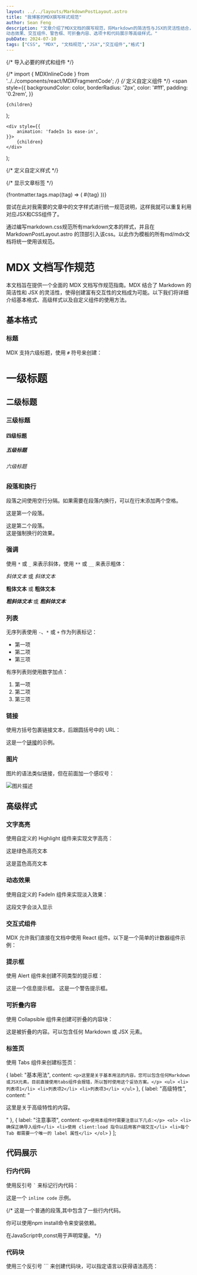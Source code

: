 ```yaml
---
layout: ../../layouts/MarkdownPostLayout.astro
title: "我博客的MDX撰写样式规范"
author: Sean Feng
description: "文章介绍了MDX文档的撰写规范，将Markdown的简洁性与JSX的灵活性结合，涵盖标题、段落、强调、列表、链接、图片等基本格式，以及文本高亮、
动态效果、交互组件、警告框、可折叠内容、选项卡和代码展示等高级样式。"
pubDate: 2024-07-10
tags: ["CSS", "MDX", "文档规范","JSX","交互组件","格式"]
---
```


{/* 导入必要的样式和组件 */}

{/* import { MDXInlineCode } from '../../components/react/MDXFragmentCode'; */}
{/* 定义自定义组件 */}
  <span
    style={{
      backgroundColor: color,
      borderRadius: '2px',
      color: '#fff',
      padding: '0.2rem',
    }}
  >
    {children}
  </span>
);

    <div style={{
        animation: 'fadeIn 1s ease-in',
    }}>
        {children}
    </div>
);

{/* 定义自定义样式 */}
<style>
{`
  @keyframes fadeIn {
    0% { opacity: 0; }
    100% { opacity: 1; }
  }
`}
</style>

{/* 显示文章标签 */}
<div className="flex justify-center flex-wrap gap-2 mb-4">
  {frontmatter.tags.map((tag) => (
    <span key={tag} className="inline-block bg-gray-200 rounded-full px-3 py-1 text-sm font-semibold text-gray-700">
      #{tag}
    </span>
  ))}
</div>

尝试在此对我需要的文章中的文字样式进行统一规范说明，这样我就可以重复利用对应JSX和CSS组件了。

通过编写markdown.css规范所有markdown文本的样式，并且在 MarkdownPostLayout.astro 的顶部引入该css。以此作为模板的所有md/mdx文档将统一使用该规范。

# MDX 文档写作规范

本文档旨在提供一个全面的 MDX 文档写作规范指南。MDX 结合了 Markdown 的简洁性和 JSX 的灵活性，使得创建富有交互性的文档成为可能。以下我们将详细介绍基本格式、高级样式以及自定义组件的使用方法。

## 基本格式

### 标题

MDX 支持六级标题，使用 `#` 符号来创建：

# 一级标题
## 二级标题
### 三级标题
#### 四级标题
##### 五级标题
###### 六级标题

### 段落和换行

段落之间使用空行分隔。如果需要在段落内换行，可以在行末添加两个空格。

这是第一个段落。

这是第二个段落。  
这是强制换行的效果。

### 强调

使用 `*` 或 `_` 来表示斜体，使用 `**` 或 `__` 来表示粗体：

*斜体文本* 或 _斜体文本_

**粗体文本** 或 __粗体文本__

***粗斜体文本*** 或 ___粗斜体文本___

### 列表

无序列表使用 `-`、`*` 或 `+` 作为列表标记：

- 第一项
- 第二项
- 第三项

有序列表则使用数字加点：

1. 第一项
2. 第二项
3. 第三项

### 链接

使用方括号包裹链接文本，后跟圆括号中的 URL：

这是一个[链接](https://example.com)的示例。

### 图片

图片的语法类似链接，但在前面加一个感叹号：

![图片描述](https://example.com/image.jpg)

## 高级样式

### 文字高亮

使用自定义的 Highlight 组件来实现文字高亮：

<Highlight color="#25c2a0">这是绿色高亮文本</Highlight>

<Highlight color="#1877F2">这是蓝色高亮文本</Highlight>

### 动态效果

使用自定义的 FadeIn 组件来实现淡入效果：

<FadeIn>
  这段文字会淡入显示
</FadeIn>

### 交互式组件

MDX 允许我们直接在文档中使用 React 组件。以下是一个简单的计数器组件示例：

<Counter client:load/>

### 提示框

使用 Alert 组件来创建不同类型的提示框：

<Alert type="info" title="提示">
  这是一个信息提示框。
</Alert>

<Alert type="warning" title="警告">
  这是一个警告提示框。
</Alert>

### 可折叠内容

使用 Collapsible 组件来创建可折叠的内容块：

<Collapsible client:load title="点击展开更多内容">
  这是被折叠的内容。可以包含任何 Markdown 或 JSX 元素。
</Collapsible>

### 标签页

使用 Tabs 组件来创建标签页：

  {
    label: "基本用法",
    content: `
      <p>这里是关于基本用法的内容。您可以包含任何Markdown或JSX元素。目前直接使用tabs组件会报错，所以暂时使用这个妥协方案。</p>
      <ul>
        <li>列表项1</li>
        <li>列表项2</li>
        <li>列表项3</li>
      </ul>
    `
  },
  {
    label: "高级特性",
    content: "<p>这里是关于高级特性的内容。</p>"
  },
  {
    label: "注意事项",
    content: `
      <p>使用本组件时需要注意以下几点:</p>
      <ol>
        <li>确保正确导入组件</li>
        <li>使用 client:load 指令以启用客户端交互</li>
        <li>每个 Tab 都需要一个唯一的 label 属性</li>
      </ol>
    `
  }
];

<Tabs client:load items={tabItems} />

## 代码展示

### 行内代码

使用反引号 `` ` `` 来标记行内代码：

这是一个 `inline code` 示例。

{/* 
这是一个普通的段落,其中包含了一些<MDXInlineCode>行内代码</MDXInlineCode>。

你可以使用<MDXInlineCode>npm install</MDXInlineCode>命令来安装依赖。

在JavaScript中,<MDXInlineCode>const</MDXInlineCode>用于声明常量。 */}


### 代码块

使用三个反引号 ``` 来创建代码块，可以指定语言以获得语法高亮：
